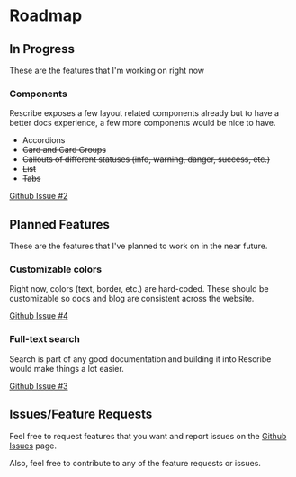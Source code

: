 # Roadmap

## In Progress

These are the features that I'm working on right now

### Components

Rescribe exposes a few layout related components already but to have a better docs experience,
a few more components would be nice to have.

- Accordions
- <del>Card and Card Groups</del>
- <del>Callouts of different statuses (info, warning, danger, success, etc.)</del> 
- <del>List</del>
- <del>Tabs</del>

[Github Issue #2](https://github.com/i4o-oss/rescribe/issues/2)


## Planned Features

These are the features that I've planned to work on in the near future.

### Customizable colors

Right now, colors (text, border, etc.) are hard-coded. These should be customizable so docs and blog are consistent across the website.

[Github Issue #4](https://github.com/i4o-oss/rescribe/issues/4)

### Full-text search

Search is part of any good documentation and building it into Rescribe would make things a lot easier.

[Github Issue #3](https://github.com/i4o-oss/rescribe/issues/3)

## Issues/Feature Requests

Feel free to request features that you want and report issues on the [Github Issues](https://github.com/i4o-oss/rescribe/issues) page.

Also, feel free to contribute to any of the feature requests or issues.
